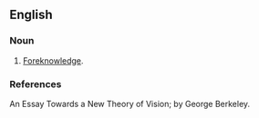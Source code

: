 ==English==

===Noun===
{{en-noun}}

# [[Foreknowledge]].

===References===
An Essay Towards a New Theory of Vision; by George Berkeley.